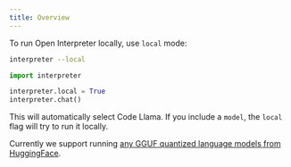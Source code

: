 ```yaml
---
title: Overview
---
```


To run Open Interpreter locally, use `local` mode:

<CodeGroup>

```bash Terminal
interpreter --local
```

```python Python
import interpreter

interpreter.local = True
interpreter.chat()
```

</CodeGroup>

This will automatically select Code Llama. If you include a `model`, the `local` flag will try to run it locally.

Currently we support running [any GGUF quantized language models from HuggingFace](/language-model-setup/local-models/getting-models).